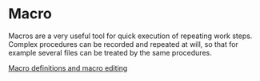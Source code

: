 # Macro

Macros are a very useful tool for quick execution of repeating work steps. Complex procedures can be recorded and repeated at will, so that for example several files can be treated by the same procedures.

[Macro definitions and macro editing](/en/help/macro/macro-definitions)

